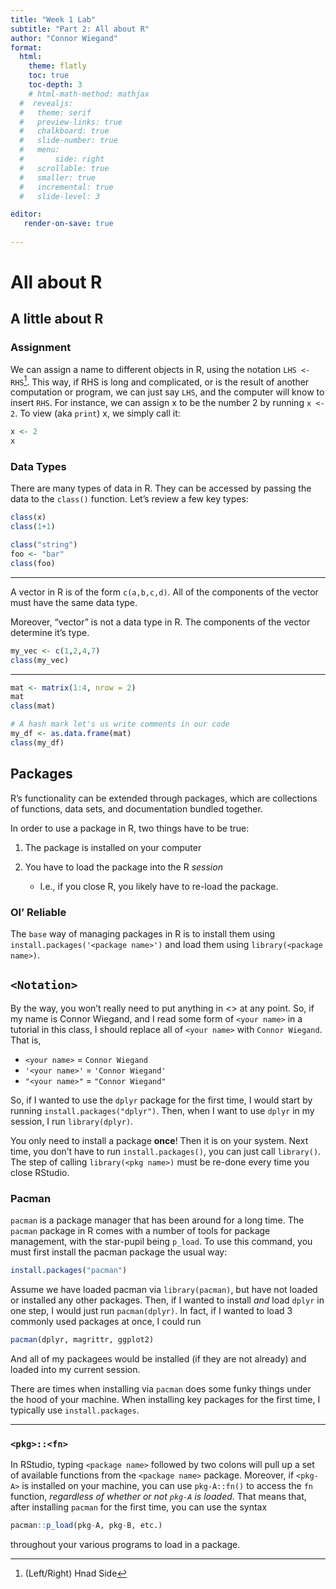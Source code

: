 ```yaml
---
title: "Week 1 Lab"
subtitle: "Part 2: All about R"
author: "Connor Wiegand"
format:
  html:
    theme: flatly
    toc: true
    toc-depth: 3
    # html-math-method: mathjax
  #  revealjs:
  #   theme: serif
  #   preview-links: true
  #   chalkboard: true
  #   slide-number: true
  #   menu:
  #       side: right
  #   scrollable: true
  #   smaller: true
  #   incremental: true
  #   slide-level: 3

editor:
   render-on-save: true
    
---
```


# All about R

## A little about R

### Assignment
We can assign a name to different objects in R, using the notation `LHS <- RHS`^[(Left/Right) Hnad Side]. This way, if RHS is long and complicated, or is the result of another computation or program, we can just say `LHS`, and the computer will know to insert `RHS`. For instance, we can assign x to be the number 2 by running `x <- 2`. To view (aka `print`) x, we simply call it:

```r
x <- 2
x
```

### Data Types
There are many types of data in R. They can be accessed by passing the data to the `class()` function. Let's review a few key types:

```r
class(x)
class(1+1)
```

```r
class("string")
foo <- "bar"
class(foo)
```

---

A vector in R is of the form `c(a,b,c,d)`. All of the components of the vector must have the same data type. 

Moreover, "vector" is not a data type in R. The components of the vector determine it's type. 
```r
my_vec <- c(1,2,4,7)
class(my_vec)
```

---

```r
mat <- matrix(1:4, nrow = 2)
mat
class(mat)
```

```r
# A hash mark let's us write comments in our code
my_df <- as.data.frame(mat)
class(my_df)
```

## Packages
R’s functionality can be extended through packages, which are collections of functions, data sets, and documentation bundled together. 

In order to use a package in R, two things have to be true:

1. The package is installed on your computer

2. You have to load the package into the R _session_
    - I.e., if you close R, you likely have to re-load the package. 


### Ol' Reliable
The `base` way of managing packages in R is to install them using 
`install.packages('<package name>')` and load them using `library(<package name>)`. 

:::{.callout-note collapse="true"}
# `<Notation>`
By the way, you won't really need to put anything in <> at any point. So, if my name is Connor Wiegand, and I read some form of `<your name>` in a tutorial in this class, I should replace all of `<your name>` with `Connor Wiegand`. That is, 

- `<your name>` = `Connor Wiegand`
- `'<your name>'` = `'Connor Wiegand'`
- `"<your name>"` = `"Connor Wiegand"`
:::

So, if I wanted to use the `dplyr` package for the first time, I would start by running `install.packages("dplyr")`. Then, when I want to use `dplyr` in my session, I run `library(dplyr)`.

::: callout-tip
You only need to install a package **once**! Then it is on your system. Next time, you don't have to run `install.packages()`, you can just call `library()`. The step of calling `library(<pkg name>)` must be re-done every time you close RStudio. 
:::

### Pacman

`pacman` is a package manager that has been around for a long time. The `pacman` package in R comes with a number of tools for package management, with the star-pupil being `p_load`. To use this command, you must first install the pacman package the usual way:
```r
install.packages("pacman")
```

Assume we have loaded pacman via `library(pacman)`, but have not loaded or installed any other packages. Then, if I wanted to install _and_ load `dplyr` in one step, I would just run `pacman(dplyr)`. In fact, if I wanted to load 3 commonly used packages at once, I could run 
```r
pacman(dplyr, magrittr, ggplot2)
```
And all of my packagees would be installed (if they are not already) and loaded into my current session.

::: {.callout-warning collapse=T}
There are times when installing via `pacman` does some funky things under the hood of your machine. When installing key packages for the first time, I typically use `install.packages`.
:::

---

### `<pkg>::<fn>`

In RStudio, typing `<package name>` followed by two colons will pull up a set of available functions from the `<package name>` package. Moreover, if `<pkg-A>` is installed on your machine, you can use `pkg-A::fn()` to access the `fn` function, _regardless of whether or not `pkg-A` is loaded_. That means that, after installing `pacman` for the first time, you can use the syntax
```r
pacman::p_load(pkg-A, pkg-B, etc.)
```
throughout your various programs to load in a package. 